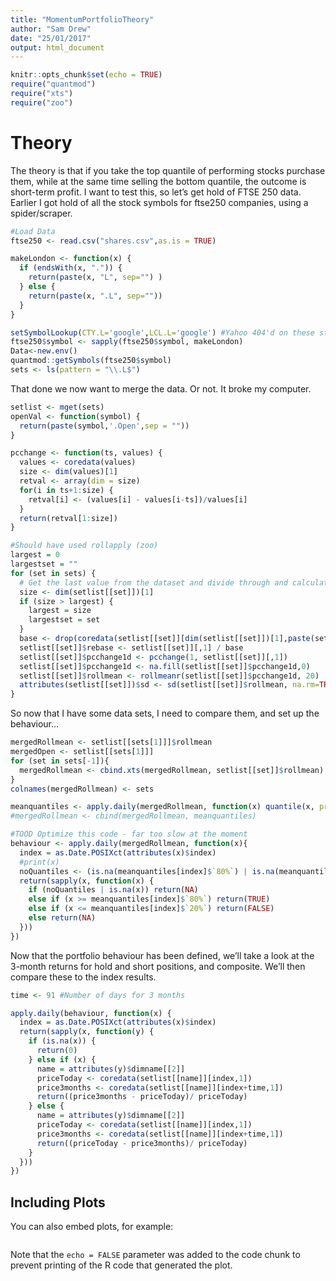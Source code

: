```yaml
---
title: "MomentumPortfolioTheory"
author: "Sam Drew"
date: "25/01/2017"
output: html_document
---
```


```r
knitr::opts_chunk$set(echo = TRUE)
require("quantmod")
require("xts")
require("zoo")
```

# Theory

The theory is that if you take the top quantile of performing stocks purchase them, while at the same time selling the bottom quantile, the outcome is short-term profit. I want to test this, so let's get hold of FTSE 250 data. Earlier I got hold of all the stock symbols for ftse250 companies, using a spider/scraper.

```r
#Load Data
ftse250 <- read.csv("shares.csv",as.is = TRUE)

makeLondon <- function(x) {
  if (endsWith(x, ".")) {
    return(paste(x, "L", sep="") )
  } else {
    return(paste(x, ".L", sep=""))
  }
}

setSymbolLookup(CTY.L='google',LCL.L='google') #Yahoo 404'd on these stocks
ftse250$symbol <- sapply(ftse250$symbol, makeLondon)
Data<-new.env()
quantmod::getSymbols(ftse250$symbol)
sets <- ls(pattern = "\\.L$")
```

That done we now want to merge the data. Or not. It broke my computer.

```r
setlist <- mget(sets)
openVal <- function(symbol) {
  return(paste(symbol,'.Open',sep = ""))
}

pcchange <- function(ts, values) {
  values <- coredata(values)
  size <- dim(values)[1]
  retval <- array(dim = size)
  for(i in ts+1:size) {
    retval[i] <- (values[i] - values[i-ts])/values[i]
  }
  return(retval[1:size])
}

#Should have used rollapply (zoo)
largest = 0
largestset = ""
for (set in sets) {
  # Get the last value from the dataset and divide through and calculate momentum
  size <- dim(setlist[[set]])[1]
  if (size > largest) {
    largest = size
    largestset = set
  }
  base <- drop(coredata(setlist[[set]][dim(setlist[[set]])[1],paste(set,".Open", sep = "")])) 
  setlist[[set]]$rebase <- setlist[[set]][,1] / base
  setlist[[set]]$pcchange1d <- pcchange(1, setlist[[set]][,1])
  setlist[[set]]$pcchange1d <- na.fill(setlist[[set]]$pcchange1d,0)
  setlist[[set]]$rollmean <- rollmeanr(setlist[[set]]$pcchange1d, 20)
  attributes(setlist[[set]])$sd <- sd(setlist[[set]]$rollmean, na.rm=TRUE)
}
```

So now that I have some data sets, I need to compare them, and set up the behaviour...

```r

mergedRollmean <- setlist[[sets[1]]]$rollmean
mergedOpen <- setlist[[sets[1]]]
for (set in sets[-1]){
  mergedRollmean <- cbind.xts(mergedRollmean, setlist[[set]]$rollmean)
}
colnames(mergedRollmean) <- sets

meanquantiles <- apply.daily(mergedRollmean, function(x) quantile(x, prob=c(0.2, 0.5,0.8), na.rm=TRUE))
#mergedRollmean <- cbind(mergedRollmean, meanquantiles)

#TOOD Optimize this code - far too slow at the moment
behaviour <- apply.daily(mergedRollmean, function(x){
  index = as.Date.POSIXct(attributes(x)$index)
  #print(x)
  noQuantiles <- (is.na(meanquantiles[index]$`80%`) | is.na(meanquantiles[index]$`20%`))
  return(sapply(x, function(x) {
    if (noQuantiles | is.na(x)) return(NA)
    else if (x >= meanquantiles[index]$`80%`) return(TRUE)
    else if (x <= meanquantiles[index]$`20%`) return(FALSE)
    else return(NA)
  }))
})
```

Now that the portfolio behaviour has been defined, we'll take a look at the 3-month returns for hold and short positions, and composite. We'll then compare these to the index results.

```r
time <- 91 #Number of days for 3 months

apply.daily(behaviour, function(x) {
  index = as.Date.POSIXct(attributes(x)$index)
  return(sapply(x, function(y) {
    if (is.na(x)) {
      return(0)
    } else if (x) {
      name = attributes(y)$dimname[[2]]
      priceToday <- coredata(setlist[[name]][index,1])
      price3months <- coredata(setlist[[name]][index+time,1])
      return((price3months - priceToday)/ priceToday)
    } else {
      name = attributes(y)$dimname[[2]]
      priceToday <- coredata(setlist[[name]][index,1])
      price3months <- coredata(setlist[[name]][index+time,1])
      return((priceToday - price3months)/ priceToday)
    }
  }))
})
```

## Including Plots

You can also embed plots, for example:

```r
```

Note that the `echo = FALSE` parameter was added to the code chunk to prevent printing of the R code that generated the plot.
